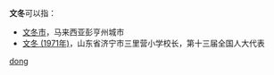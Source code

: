 '''文冬'''可以指：
* [[文冬市|文冬市]]，马来西亚彭亨州城市
* [[文冬_(1971年)|文冬 (1971年)]]，山东省济宁市三里营小学校长，第十三届全国人大代表

{{disambig}}

[[Category:二字文姓人名消歧义|dong]]